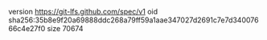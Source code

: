 version https://git-lfs.github.com/spec/v1
oid sha256:35b8e9f20a69888ddc268a79ff59a1aae347027d2691c7e7d34007666c4e27f0
size 70674
